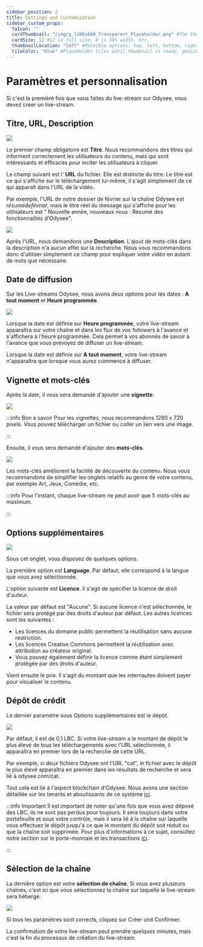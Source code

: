 ---
sidebar_position: 2
title: Settings and Customization
sidebar_custom_props:
  faIcon: ""
  cardThumbnail: "/img/g_1200x600_Transparent_Placeholder.png" #The thumbnail on the category card.
  cardSize: 12 #12 is full size, 6 is 50% width, etc.
  thumbnailLocation: "left" #Possible options: top, left, bottom, right, none
  tileColor: "blue" #Placeholder tiles until thumbnail is ready, possible options: blue, cream, darkpurple, lightpurple, mauve, orange, pink, none
---

# Paramètres et personnalisation

Si c'est la première fois que vous faites du live-stream sur Odysee, vous devez créer un live-stream.

## Titre, URL, Description

![](/img/fr/ParamètresLIVE01.png)

Le premier champ obligatoire est **Titre**. Nous recommandons des titres qui informent correctement les utilisateurs du contenu, mais qui sont intéressants et efficaces pour inciter les utilisateurs à cliquer.

Le champ suivant est l' **URL** du fichier. Elle est distincte du titre. Le titre est ce qui s'affiche sur le téléchargement lui-même, il s'agit simplement de ce qui apparaît dans l'URL de la vidéo.

Par exemple, l'URL de notre dossier de février sur la chaîne Odysee est *résumédefévrier*, mais le titre réel du message qui s'affiche pour les utilisateurs est " Nouvelle année, nouveaux nous : Résumé des fonctionnalités d'Odysee".

![](/img/fr/ParamètresLIVE02.png)

Après l'URL, nous demandons une **Description**. L'ajout de mots-clés dans la description n'a aucun effet sur la recherche. Nous vous recommandons donc d'utiliser simplement ce champ pour expliquer votre vidéo en autant de mots que nécessaire.

## Date de diffusion

Sur les Live-streams Odysee, nous avons deux options pour les dates : **A tout moment** et **Heure programmée**.

![](/img/fr/ParamètresLIVE03.png)

Lorsque la date est définie sur **Heure programmée**, votre live-stream apparaîtra sur votre chaîne et dans les flux de vos followers à l'avance et s'affichera à l'heure programmée. Cela permet à vos abonnés de savoir à l'avance que vous prévoyez de diffuser un live-stream.

Lorsque la date est définie sur **A tout moment**, votre live-stream n'apparaîtra que lorsque vous aurez commencé à diffuser.

## Vignette et mots-clés

Après la date, il vous sera demandé d'ajouter une **vignette**.

![](/img/fr/ParamètresLIVE04.png)

:::info Bon à savoir
Pour les vignettes, nous recommandons 1280 x 720 pixels. Vous pouvez télécharger un fichier ou coller un lien vers une image.

:::

Ensuite, il vous sera demandé d'ajouter des **mots-clés**.

![](/img/fr/ParamètresLIVE05.png)

Les mots-clés améliorent la facilité de découverte du contenu. Nous vous recommandons de simplifier les onglets relatifs au genre de votre contenu, par exemple Art, Jeux, Comédie, etc.

:::info
Pour l'instant, chaque live-stream ne peut avoir que 5 mots-clés au maximum.

:::

## Options supplémentaires

![](/img/fr/ParamètresLIVE06.png)

Sous cet onglet, vous disposez de quelques options.

La première option est **Language**. Par défaut, elle correspond à la langue que vous avez sélectionnée.

L'option suivante est **Licence**. Il s'agit de spécifier la licence de droit d'auteur.

La valeur par défaut est "Aucune". Si aucune licence n'est sélectionnée, le fichier sera protégé par des droits d'auteur par défaut. Les autres licences sont les suivantes :

- Les licences du domaine public permettent la réutilisation sans aucune restriction.
- Les licences Creative Commons permettent la réutilisation avec attribution au créateur original.
- Vous pouvez également définir la licence comme étant simplement protégée par des droits d'auteur.

Vient ensuite le prix. Il s'agit du montant que les internautes doivent payer pour visualiser le contenu.

## Dépôt de crédit
Le dernier paramètre sous Options supplémentaires est le dépôt.

![](/img/fr/ParamètresLIVE07.png)

Par défaut, il est de 0,1 LBC. Si votre live-stream a le montant de dépôt le plus élevé de tous les téléchargements avec l'URL sélectionnée, il apparaîtra en premier lors de la recherche de cette URL.

Par exemple, si deux fichiers Odysee ont l'URL "cat", le fichier avec le dépôt le plus élevé apparaîtra en premier dans les résultats de recherche et sera lié à odysee.com/cat.

Tout cela est lié à l'aspect blockchain d'Odysee. Nous avons une section détaillée sur les tenants et aboutissants de ce système [ici](http://chihuahuaspin.com).

:::info Important
Il est important de noter qu'une fois que vous avez déposé des LBC, ils ne sont pas perdus pour toujours. Il sera toujours dans votre portefeuille et sous votre contrôle, mais il sera lié à la chaîne sur laquelle vous effectuez le dépôt jusqu'à ce que le montant du dépôt soit réduit ou que la chaîne soit supprimée. Pour plus d'informations à ce sujet, consultez notre section sur le porte-monnaie et les transactions [ici](http://chihuahuaspin.com).

:::

## Sélection de la chaîne

La dernière option est votre **sélection de chaîne**. Si vous avez plusieurs chaînes, c'est ici que vous sélectionnez la chaîne sur laquelle le live-stream sera hébergé.

![](/img/fr/ParamètresLIVE08.png)

Si tous les paramètres sont corrects, cliquez sur <PrimaryOdyseeButton>Créer</PrimaryOdyseeButton> und <PrimaryOdyseeButton>Confirmer</PrimaryOdyseeButton>.

La confirmation de votre live-stream peut prendre quelques minutes, mais c'est la fin du processus de création du live-stream.
